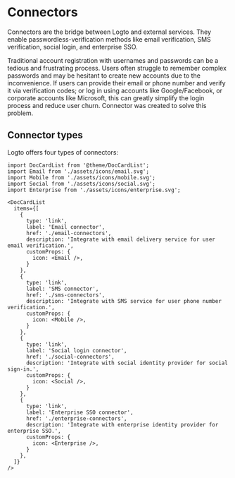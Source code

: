 # Connectors

Connectors are the bridge between Logto and external services. They enable passwordless-verification methods like email verification, SMS verification, social login, and enterprise SSO.

Traditional account registration with usernames and passwords can be a tedious and frustrating process. Users often struggle to remember complex passwords and may be hesitant to create new accounts due to the inconvenience. If users can provide their email or phone number and verify it via verification codes; or log in using accounts like Google/Facebook, or corporate accounts like Microsoft, this can greatly simplify the login process and reduce user churn. Connector was created to solve this problem.

## Connector types

Logto offers four types of connectors:

```mdx-code-block
import DocCardList from '@theme/DocCardList';
import Email from './assets/icons/email.svg';
import Mobile from './assets/icons/mobile.svg';
import Social from './assets/icons/social.svg';
import Enterprise from './assets/icons/enterprise.svg';

<DocCardList
  items={[
    {
      type: 'link',
      label: 'Email connector',
      href: './email-connectors',
      description: 'Integrate with email delivery service for user email verification.',
      customProps: {
        icon: <Email />,
      }
    },
    {
      type: 'link',
      label: 'SMS connector',
      href: './sms-connectors',
      description: 'Integrate with SMS service for user phone number verification.',
      customProps: {
        icon: <Mobile />,
      }
    },
    {
      type: 'link',
      label: 'Social login connector',
      href: './social-connectors',
      description: 'Integrate with social identity provider for social sign-in.',
      customProps: {
        icon: <Social />,
      }
    },
    {
      type: 'link',
      label: 'Enterprise SSO connector',
      href: './enterprise-connectors',
      description: 'Integrate with enterprise identity provider for enterprise SSO.',
      customProps: {
        icon: <Enterprise />,
      }
    },
  ]}
/>
```
